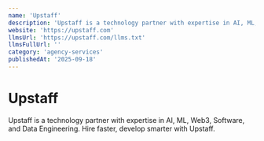 ```yaml
---
name: 'Upstaff'
description: 'Upstaff is a technology partner with expertise in AI, ML, Web3, Software, and Data Engineering. Hire faster, develop smarter with Upstaff.'
website: 'https://upstaff.com'
llmsUrl: 'https://upstaff.com/llms.txt'
llmsFullUrl: ''
category: 'agency-services'
publishedAt: '2025-09-18'
---
```


# Upstaff

Upstaff is a technology partner with expertise in AI, ML, Web3, Software, and Data Engineering. Hire faster, develop smarter with Upstaff.
